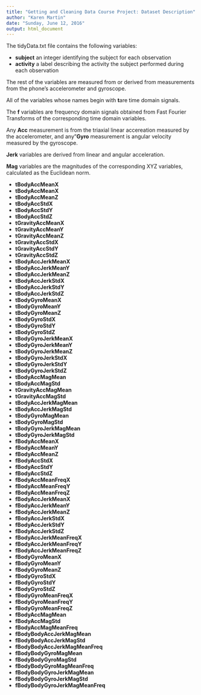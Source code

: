 ```yaml
---
title: "Getting and Cleaning Data Course Project: Dataset Description"
author: "Karen Martin"
date: "Sunday, June 12, 2016"
output: html_document
---
```


The tidyData.txt file contains the following variables:  

- **subject** an integer identifying the subject for each observation
- **activity** a label describing the activity the subject performed during each observation

The rest of the variables are measured from or derived from measurements from the phone's accelerometer and gyroscope.   

All of the variables whose names begin with **t**are time domain signals.   

The **f** variables are frequency domain signals obtained from Fast Fourier Transforms of the corresponding time domain variables. 

Any **Acc** measurement is from the triaxial linear accereation measured by the accelerometer, and any"**Gyro** measurement is angular velocity measured by the gyroscope. 

**Jerk** variables are derived from linear and angular acceleration. 

**Mag** variables are the magnitudes of the corresponding XYZ variables, calculated as the Euclidean norm.

* **tBodyAccMeanX**  
* **tBodyAccMeanX**  
* **tBodyAccMeanZ**  
* **tBodyAccStdX**  
* **tBodyAccStdY**  
* **tBodyAccStdZ**  
* **tGravityAccMeanX**    
* **tGravityAccMeanY**  
* **tGravityAccMeanZ**  
* **tGravityAccStdX**  
* **tGravityAccStdY**  
* **tGravityAccStdZ**  
* **tBodyAccJerkMeanX**  
* **tBodyAccJerkMeanY**  
* **tBodyAccJerkMeanZ**  
* **tBodyAccJerkStdX**  
* **tBodyAccJerkStdY**  
* **tBodyAccJerkStdZ**  
* **tBodyGyroMeanX**  
* **tBodyGyroMeanY**  
* **tBodyGyroMeanZ**  
* **tBodyGyroStdX**  
* **tBodyGyroStdY**    
* **tBodyGyroStdZ**  
* **tBodyGyroJerkMeanX**  
* **tBodyGyroJerkMeanY**  
* **tBodyGyroJerkMeanZ**  
* **tBodyGyroJerkStdX**  
* **tBodyGyroJerkStdY**  
* **tBodyGyroJerkStdZ**  
* **tBodyAccMagMean**    
* **tBodyAccMagStd**  
* **tGravityAccMagMean**  
* **tGravityAccMagStd**  
* **tBodyAccJerkMagMean**  
* **tBodyAccJerkMagStd**  
* **tBodyGyroMagMean**  
* **tBodyGyroMagStd**  
* **tBodyGyroJerkMagMean**  
* **tBodyGyroJerkMagStd**  
* **fBodyAccMeanX**  
* **fBodyAccMeanY**  
* **fBodyAccMeanZ**  
* **fBodyAccStdX**  
* **fBodyAccStdY**  
* **fBodyAccStdZ**  
* **fBodyAccMeanFreqX**    
* **fBodyAccMeanFreqY**  
* **fBodyAccMeanFreqZ**  
* **fBodyAccJerkMeanX**  
* **fBodyAccJerkMeanY**  
* **fBodyAccJerkMeanZ**  
* **fBodyAccJerkStdX**  
* **fBodyAccJerkStdY**  
* **fBodyAccJerkStdZ**  
* **fBodyAccJerkMeanFreqX**  
* **fBodyAccJerkMeanFreqY**  
* **fBodyAccJerkMeanFreqZ**  
* **fBodyGyroMeanX**  
* **fBodyGyroMeanY**  
* **fBodyGyroMeanZ**  
* **fBodyGyroStdX**  
* **fBodyGyroStdY**  
* **fBodyGyroStdZ**  
* **fBodyGyroMeanFreqX**  
* **fBodyGyroMeanFreqY**  
* **fBodyGyroMeanFreqZ**  
* **fBodyAccMagMean**  
* **fBodyAccMagStd**  
* **fBodyAccMagMeanFreq**  
* **fBodyBodyAccJerkMagMean**  
* **fBodyBodyAccJerkMagStd**  
* **fBodyBodyAccJerkMagMeanFreq**  
* **fBodyBodyGyroMagMean**  
* **fBodyBodyGyroMagStd**  
* **fBodyBodyGyroMagMeanFreq**    
* **fBodyBodyGyroJerkMagMean**  
* **fBodyBodyGyroJerkMagStd**  
* **fBodyBodyGyroJerkMagMeanFreq**  

